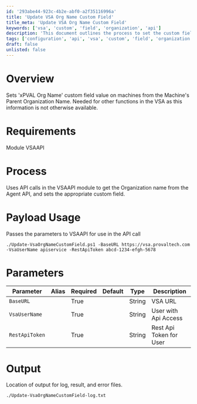 ```yaml
---
id: '293abe44-923c-4b2e-abf0-a2f35116996a'
title: 'Update VSA Org Name Custom Field'
title_meta: 'Update VSA Org Name Custom Field'
keywords: ['vsa', 'custom', 'field', 'organization', 'api']
description: 'This document outlines the process to set the custom field value for "xPVAL Org Name" on machines based on the Parent Organization Name using the VSAAPI module. It details the requirements, process, parameters, and output for the script.'
tags: ['configuration', 'api', 'vsa', 'custom', 'field', 'organization']
draft: false
unlisted: false
---
```

# Overview

Sets 'xPVAL Org Name' custom field value on machines from the Machine's Parent Organization Name. Needed for other functions in the VSA as this information is not otherwise available.

# Requirements

Module VSAAPI

# Process

Uses API calls in the VSAAPI module to get the Organization name from the Agent API, and sets the appropriate custom field.

# Payload Usage

Passes the parameters to VSAAPI for use in the API call

```
./Update-VsaOrgNameCustomField.ps1 -BaseURL https://vsa.provaltech.com -VsaUserName apiservice -RestApiToken abcd-1234-efgh-5678
```

# Parameters

| Parameter        | Alias | Required | Default | Type   | Description                |
|------------------|-------|----------|---------|--------|----------------------------|
| `BaseURL`       |       | True     |         | String | VSA URL                    |
| `VsaUserName`   |       | True     |         | String | User with Api Access       |
| `RestApiToken`  |       | True     |         | String | Rest Api Token for User    |

# Output

Location of output for log, result, and error files.

```
./Update-VsaOrgNameCustomField-log.txt
```











